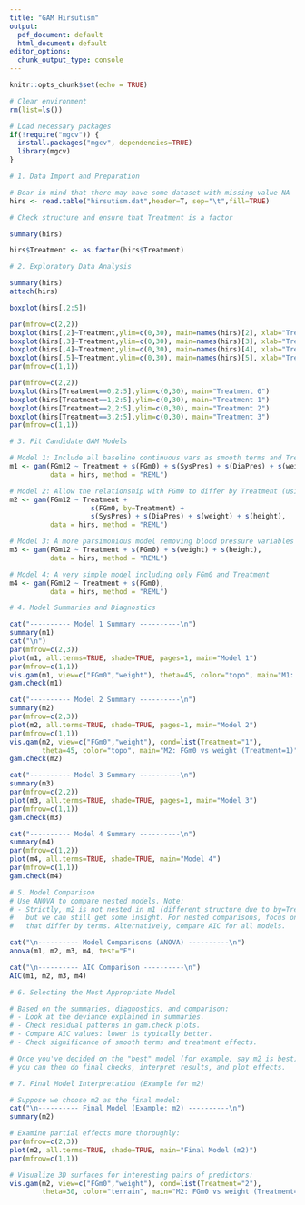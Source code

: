 ```yaml
---
title: "GAM Hirsutism"
output:
  pdf_document: default
  html_document: default
editor_options:
  chunk_output_type: console
---
```


```r
knitr::opts_chunk$set(echo = TRUE)
```


```r
# Clear environment
rm(list=ls())

# Load necessary packages
if(!require("mgcv")) {
  install.packages("mgcv", dependencies=TRUE)
  library(mgcv)
}
```

```r
# 1. Data Import and Preparation

# Bear in mind that there may have some dataset with missing value NA
hirs <- read.table("hirsutism.dat",header=T, sep="\t",fill=TRUE)

# Check structure and ensure that Treatment is a factor

summary(hirs)

hirs$Treatment <- as.factor(hirs$Treatment)
```

```r
# 2. Exploratory Data Analysis

summary(hirs)
attach(hirs)

boxplot(hirs[,2:5])

par(mfrow=c(2,2))
boxplot(hirs[,2]~Treatment,ylim=c(0,30), main=names(hirs)[2], xlab="Treatment")
boxplot(hirs[,3]~Treatment,ylim=c(0,30), main=names(hirs)[3], xlab="Treatment")
boxplot(hirs[,4]~Treatment,ylim=c(0,30), main=names(hirs)[4], xlab="Treatment")
boxplot(hirs[,5]~Treatment,ylim=c(0,30), main=names(hirs)[5], xlab="Treatment")
par(mfrow=c(1,1))

par(mfrow=c(2,2))
boxplot(hirs[Treatment==0,2:5],ylim=c(0,30), main="Treatment 0")
boxplot(hirs[Treatment==1,2:5],ylim=c(0,30), main="Treatment 1")
boxplot(hirs[Treatment==2,2:5],ylim=c(0,30), main="Treatment 2")
boxplot(hirs[Treatment==3,2:5],ylim=c(0,30), main="Treatment 3")
par(mfrow=c(1,1))

```


```r
# 3. Fit Candidate GAM Models

# Model 1: Include all baseline continuous vars as smooth terms and Treatment as a factor
m1 <- gam(FGm12 ~ Treatment + s(FGm0) + s(SysPres) + s(DiaPres) + s(weight) + s(height),
          data = hirs, method = "REML")

# Model 2: Allow the relationship with FGm0 to differ by Treatment (using a by-factor smooth)
m2 <- gam(FGm12 ~ Treatment + 
                    s(FGm0, by=Treatment) + 
                    s(SysPres) + s(DiaPres) + s(weight) + s(height),
          data = hirs, method = "REML")

# Model 3: A more parsimonious model removing blood pressure variables
m3 <- gam(FGm12 ~ Treatment + s(FGm0) + s(weight) + s(height),
          data = hirs, method = "REML")

# Model 4: A very simple model including only FGm0 and Treatment
m4 <- gam(FGm12 ~ Treatment + s(FGm0),
          data = hirs, method = "REML")
```


```r
# 4. Model Summaries and Diagnostics

cat("---------- Model 1 Summary ----------\n")
summary(m1)
cat("\n")
par(mfrow=c(2,3))
plot(m1, all.terms=TRUE, shade=TRUE, pages=1, main="Model 1")
par(mfrow=c(1,1))
vis.gam(m1, view=c("FGm0","weight"), theta=45, color="topo", main="M1: FGm0 vs weight")
gam.check(m1)

cat("---------- Model 2 Summary ----------\n")
summary(m2)
par(mfrow=c(2,3))
plot(m2, all.terms=TRUE, shade=TRUE, pages=1, main="Model 2")
par(mfrow=c(1,1))
vis.gam(m2, view=c("FGm0","weight"), cond=list(Treatment="1"), 
        theta=45, color="topo", main="M2: FGm0 vs weight (Treatment=1)")
gam.check(m2)

cat("---------- Model 3 Summary ----------\n")
summary(m3)
par(mfrow=c(2,2))
plot(m3, all.terms=TRUE, shade=TRUE, pages=1, main="Model 3")
par(mfrow=c(1,1))
gam.check(m3)

cat("---------- Model 4 Summary ----------\n")
summary(m4)
par(mfrow=c(1,2))
plot(m4, all.terms=TRUE, shade=TRUE, main="Model 4")
par(mfrow=c(1,1))
gam.check(m4)
```


```r
# 5. Model Comparison
# Use ANOVA to compare nested models. Note: 
# - Strictly, m2 is not nested in m1 (different structure due to by=Treatment),
#   but we can still get some insight. For nested comparisons, focus on models
#   that differ by terms. Alternatively, compare AIC for all models.

cat("\n---------- Model Comparisons (ANOVA) ----------\n")
anova(m1, m2, m3, m4, test="F")

cat("\n---------- AIC Comparison ----------\n")
AIC(m1, m2, m3, m4)

```


```r
# 6. Selecting the Most Appropriate Model

# Based on the summaries, diagnostics, and comparison:
# - Look at the deviance explained in summaries.
# - Check residual patterns in gam.check plots.
# - Compare AIC values: lower is typically better.
# - Check significance of smooth terms and treatment effects.

# Once you've decided on the "best" model (for example, say m2 is best),
# you can then do final checks, interpret results, and plot effects.
```

```r
# 7. Final Model Interpretation (Example for m2)

# Suppose we choose m2 as the final model:
cat("\n---------- Final Model (Example: m2) ----------\n")
summary(m2)

# Examine partial effects more thoroughly:
par(mfrow=c(2,3))
plot(m2, all.terms=TRUE, shade=TRUE, main="Final Model (m2)")
par(mfrow=c(1,1))

# Visualize 3D surfaces for interesting pairs of predictors:
vis.gam(m2, view=c("FGm0","weight"), cond=list(Treatment="2"), 
        theta=30, color="terrain", main="M2: FGm0 vs weight (Treatment=2)")
```

